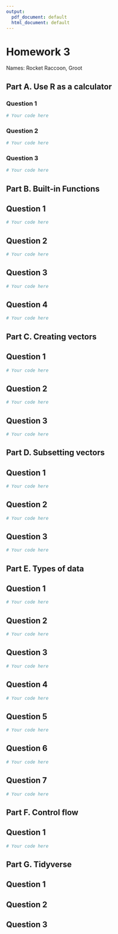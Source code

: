 ```yaml
---
output:
  pdf_document: default
  html_document: default
---
```


# Homework 3

Names: Rocket Raccoon, Groot

## Part A. Use R as a calculator

### Question 1

```r
# Your code here
```

### Question 2

```r
# Your code here
```

### Question 3

```r
# Your code here
```

## Part B. Built-in Functions

## Question 1

```r
# Your code here
```

## Question 2

```r
# Your code here
```

## Question 3

```r
# Your code here
```

## Question 4

```r
# Your code here
```


## Part C. Creating vectors

## Question 1

```r
# Your code here
```

## Question 2

```r
# Your code here
```

## Question 3

```r
# Your code here
```


## Part D. Subsetting vectors

## Question 1

```r
# Your code here
```

## Question 2

```r
# Your code here
```

## Question 3

```r
# Your code here
```


## Part E. Types of data

## Question 1

```r
# Your code here
```

## Question 2

```r
# Your code here
```

## Question 3

```r
# Your code here
```

## Question 4

```r
# Your code here
```

## Question 5

```r
# Your code here
```

## Question 6

```r
# Your code here
```

## Question 7

```r
# Your code here
```

## Part F. Control flow

## Question 1

```r
# Your code here
```

## Part G. Tidyverse

## Question 1


## Question 2


## Question 3


